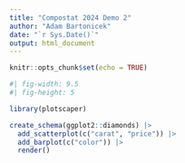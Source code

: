 ```yaml
---
title: "Compostat 2024 Demo 2"
author: "Adam Bartonicek"
date: "`r Sys.Date()`"
output: html_document
---
```


```r
knitr::opts_chunk$set(echo = TRUE)
```

```r
#| fig-width: 9.5
#| fig-height: 5

library(plotscaper)

create_schema(ggplot2::diamonds) |> 
  add_scatterplot(c("carat", "price")) |>
  add_barplot(c("color")) |>
  render()

```

